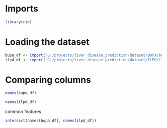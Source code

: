 # Imports
```r
library(rio)
```

# Loading the dataset
```r
bupa_df <- import("G:/projects/liver_disease_prediction/dataset/BUPA/bupa.csv")
ilpd_df <- import("G:/projects/liver_disease_prediction/dataset/ILPD/ilpd.csv")
```

# Comparing columns
```r
names(bupa_df)
```

```r
names(ilpd_df)
```
common features
```r
intersect(names(bupa_df), names(ilpd_df))
```


